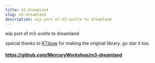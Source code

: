 ```yaml
---
title: m3-dreamland
slug: m3-dreamland
description: wip port of m3-svelte to dreamland
---
```


wip port of m3-svelte to dreamland

special thanks to [KTibow](https://github.com/KTibow) for making the original library. go star it too.

#### https://github.com/MercuryWorkshop/m3-dreamland